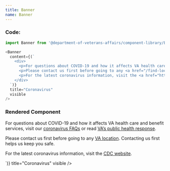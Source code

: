 ```yaml
---
title: Banner
name: Banner
---
```




### Code:
```javascript
import Banner from '@department-of-veterans-affairs/component-library/Banner'

<Banner
  content={(`
    <div>
      <p>For questions about COVID-19 and how it affects VA health care and benefit services, visit our <a href="/coronavirus-veteran-frequently-asked-questions/">coronavirus FAQs</a> or read <a href="https://www.publichealth.va.gov/n-coronavirus/">VA’s public health response</a>.</p>
      <p>Please contact us first before going to any <a href="/find-locations">VA location</a>. Contacting us first helps us keep you safe.</p>
      <p>For the latest coronavirus information, visit the <a href="https://www.cdc.gov/coronavirus/2019-ncov/index.html">CDC website</a>.</p>
    </div>
  `)}
  title="Coronavirus"
  visible
/>
```

### Rendered Component
<div className="site-c-reactcomp__rendered">
  <Banner
    content={(`
      <div>
        <p>For questions about COVID-19 and how it affects VA health care and benefit services, visit our <a href="/coronavirus-veteran-frequently-asked-questions/">coronavirus FAQs</a> or read <a href="https://www.publichealth.va.gov/n-coronavirus/">VA’s public health response</a>.</p>
        <p>Please contact us first before going to any <a href="/find-locations">VA location</a>. Contacting us first helps us keep you safe.</p>
        <p>For the latest coronavirus information, visit the <a href="https://www.cdc.gov/coronavirus/2019-ncov/index.html">CDC website</a>.</p>
      </div>
    `)}
    title="Coronavirus"
    visible
  />
</div>
